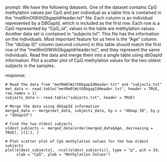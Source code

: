 prompt:
We have the following datasets. One of the dataset contains CpG methylation values per CpG and per individual as a table this is contained in the “metRmOlWithDbgapIdHeader.txt” file. Each column is an individual represented by a DBGapId, which is included as the first row. Each row is a CpG represented by "CpG_id", values in the table are methylation values. Another data set is contained in “subjects.txt”. This file has the information on the individuals. Most important feature for us here is the "Age" column. The "dbGap ID" column (second column) in this table should match the first row of the "metRmOlWithDbgapIdHeader.txt", and they represent the same individuals. Read the data and merge them into a single table using dbGapId information. Plot a scatter plot of CpG methylation values for the two oldest subjects in the samples.

response:
```
# Read the data from "metRmOlWithDbgapIdHeader.txt" and "subjects.txt"
met_data <- read.table("metRmOlWithDbgapIdHeader.txt", header = TRUE, row.names = 1)
subjects_data <- read.table("subjects.txt", header = TRUE)

# Merge the data using dbGapId information
merged_data <- merge(met_data, subjects_data, by.x = "dbGap ID", by.y = "dbGapId")

# Find the two oldest subjects
oldest_subjects <- merged_data[order(merged_data$Age, decreasing = TRUE), ][1:2, ]

# Plot scatter plot of CpG methylation values for the two oldest subjects
plot(oldest_subjects[, -ncol(oldest_subjects)], type = "p", pch = 19,
     xlab = "CpG", ylab = "Methylation Values")
```

